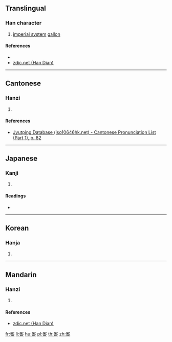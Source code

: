 {{character info/new}}
==Translingual==

===Han character===
{{Han char|rn=30|rad=口|as=10|sn=13|four=|canj=KROMB|ids=⿰加侖}}

# {{lb|mul|archaic abbreviation}} [[imperial system]] [[gallon]]

====References====
* {{Han ref|kx=0204.111|dkj=04136|hdz=10379.031|uh=55E7|ud=21991|bh=A25F|bd=41567}}
* [http://www.zdic.net/zd/zi/ZdicE5Zdic97ZdicA7.htm zdic.net (Han Dian)]

----

==Cantonese==

===Hanzi===
{{yue-hanzi|jyut=[[gaa1]] [[leon4]]|y=ga1 leun4}}

# {{defn|lang=yue|sort=口10}}

====References====
* [http://www.iso10646hk.net/jp/document/download.jsp Jyutping Database (iso10646hk.net) - Cantonese Pronunciation List (Part 1), p. 82]

----

==Japanese==

===Kanji===
{{ja-kanji|grade=|rs=口10}}

# {{defn|lang=ja|sort=口10}}

====Readings====
* {{ja-readings|on=|kun=[[がろん]] (garon)}}

----

==Korean==

===Hanja===
{{ko-hanja|hangeul=륜|rv=ryun|mr=ryun|y=lyun}}

# {{defn|lang=ko|sort=口10}}

----

==Mandarin==

===Hanzi===
{{cmn-hanzi|pin=[[jiālún]] ([[jia1]] [[lun2]])|wg=chia<sup>1</sup>lun<sup>2</sup>}}

# {{defn|lang=cmn|sort=口10}}

====References====
* [http://www.zdic.net/zd/zi/ZdicE5Zdic97ZdicA7.htm zdic.net (Han Dian)]

[[fr:嗧]]
[[li:嗧]]
[[hu:嗧]]
[[pl:嗧]]
[[th:嗧]]
[[zh:嗧]]